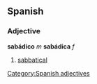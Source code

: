 == Spanish == 
=== Adjective === 
'''sabádico''' ''m'' '''sabádica''' ''f'' 
# [[sabbatical]] 
[[Category:Spanish adjectives]]